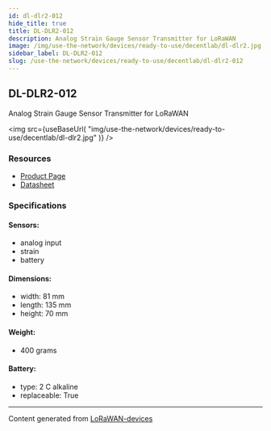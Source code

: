 ```yaml
---
id: dl-dlr2-012
hide_title: true
title: DL-DLR2-012
description: Analog Strain Gauge Sensor Transmitter for LoRaWAN
image: /img/use-the-network/devices/ready-to-use/decentlab/dl-dlr2.jpg
sidebar_label: DL-DLR2-012
slug: /use-the-network/devices/ready-to-use/decentlab/dl-dlr2-012
---
```



## DL-DLR2-012

Analog Strain Gauge Sensor Transmitter for LoRaWAN

<img
src={useBaseUrl(
"img/use-the-network/devices/ready-to-use/decentlab/dl-dlr2.jpg"
)}
/>

### Resources

- [Product Page](https://www.decentlab.com/products/analog-or-digital-sensor-device-for-lorawan)
- [Datasheet](https://cdn.decentlab.com/download/datasheets/Decentlab-DL-DLR2-datasheet.pdf)

### Specifications

#### Sensors:
- analog input
- strain
- battery
#### Dimensions:
- width: 81 mm
- length: 135 mm
- height: 70 mm
#### Weight: 
- 400 grams
#### Battery: 
- type: 2 C alkaline
- replaceable: True



---
Content generated from [LoRaWAN-devices](https://github.com/TheThingsNetwork/lorawan-devices)